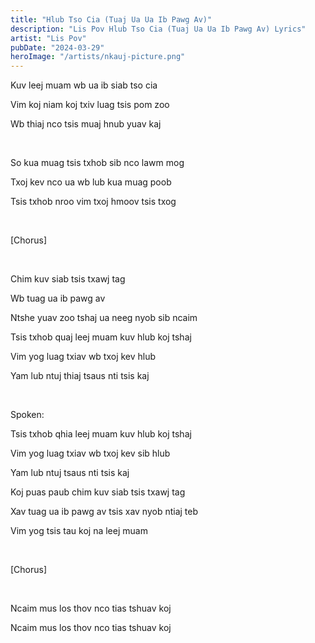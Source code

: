 ```yaml
---
title: "Hlub Tso Cia (Tuaj Ua Ua Ib Pawg Av)"
description: "Lis Pov Hlub Tso Cia (Tuaj Ua Ua Ib Pawg Av) Lyrics"
artist: "Lis Pov"
pubDate: "2024-03-29"
heroImage: "/artists/nkauj-picture.png"
---
```


Kuv leej muam wb ua ib siab tso cia

Vim koj niam koj txiv luag tsis pom zoo

Wb thiaj nco tsis muaj hnub yuav kaj

<br />

So kua muag tsis txhob sib nco lawm mog

Txoj kev nco ua wb lub kua muag poob

Tsis txhob nroo vim txoj hmoov tsis txog

<br />

[Chorus]

<br />

Chim kuv siab tsis txawj tag

Wb tuag ua ib pawg av

Ntshe yuav zoo tshaj ua neeg nyob sib ncaim

Tsis txhob quaj leej muam kuv hlub koj tshaj

Vim yog luag txiav wb txoj kev hlub

Yam lub ntuj thiaj tsaus nti tsis kaj

<br />

Spoken:

Tsis txhob qhia leej muam kuv hlub koj tshaj

Vim yog luag txiav wb txoj kev sib hlub

Yam lub ntuj tsaus nti tsis kaj

Koj puas paub chim kuv siab tsis txawj tag

Xav tuag ua ib pawg av tsis xav nyob ntiaj teb

Vim yog tsis tau koj na leej muam

<br />

[Chorus]

<br />

Ncaim mus los thov nco tias tshuav koj

Ncaim mus los thov nco tias tshuav koj
